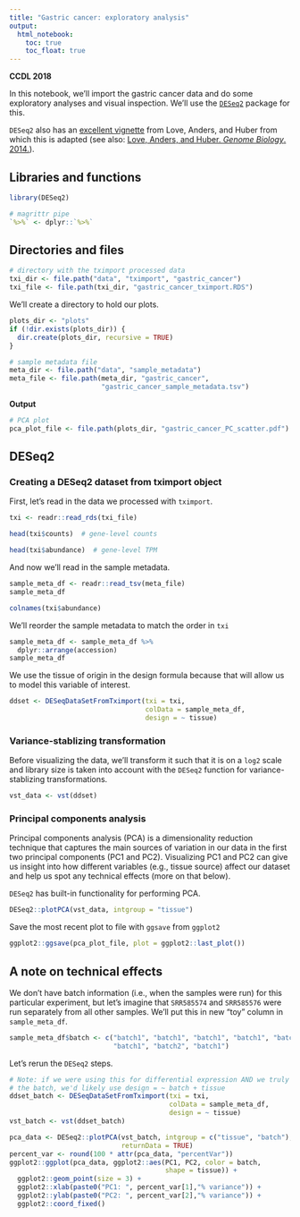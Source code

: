 ```yaml
---
title: "Gastric cancer: exploratory analysis"
output:   
  html_notebook: 
    toc: true
    toc_float: true
---
```


**CCDL 2018**

In this notebook, we'll import the gastric cancer data and do some exploratory
analyses and visual inspection.
We'll use the [`DESeq2`](https://bioconductor.org/packages/release/bioc/html/DESeq2.html) package for this.

`DESeq2` also has an 
[excellent vignette](https://bioconductor.org/packages/release/bioc/vignettes/DESeq2/inst/doc/DESeq2.html) 
from Love, Anders, and Huber from which this is adapted 
(see also: [Love, Anders, and Huber. _Genome Biology_. 2014.](https://doi.org/10.1186/s13059-014-0550-8)).

## Libraries and functions

```r
library(DESeq2)
```

```r
# magrittr pipe
`%>%` <- dplyr::`%>%`
```

## Directories and files

```r
# directory with the tximport processed data
txi_dir <- file.path("data", "tximport", "gastric_cancer")
txi_file <- file.path(txi_dir, "gastric_cancer_tximport.RDS")
```

We'll create a directory to hold our plots.

```r
plots_dir <- "plots"
if (!dir.exists(plots_dir)) {
  dir.create(plots_dir, recursive = TRUE)
}
```

```r
# sample metadata file
meta_dir <- file.path("data", "sample_metadata")
meta_file <- file.path(meta_dir, "gastric_cancer",
                       "gastric_cancer_sample_metadata.tsv")
```

**Output**

```r
# PCA plot
pca_plot_file <- file.path(plots_dir, "gastric_cancer_PC_scatter.pdf")
```

## DESeq2

### Creating a DESeq2 dataset from tximport object

First, let's read in the data we processed with `tximport`.

```r
txi <- readr::read_rds(txi_file)
```

```r
head(txi$counts)  # gene-level counts
```

```r
head(txi$abundance)  # gene-level TPM
```

And now we'll read in the sample metadata.

```r
sample_meta_df <- readr::read_tsv(meta_file)
sample_meta_df
```

```r
colnames(txi$abundance)
```

We'll reorder the sample metadata to match the order in `txi`

```r
sample_meta_df <- sample_meta_df %>%
  dplyr::arrange(accession)
sample_meta_df
```

We use the tissue of origin in the design formula because that will allow us
to model this variable of interest.

```r
ddset <- DESeqDataSetFromTximport(txi = txi,
                                  colData = sample_meta_df,
                                  design = ~ tissue)
```

### Variance-stablizing transformation

Before visualizing the data, we'll transform it such that it is on a `log2` 
scale and library size is taken into account with the `DESeq2` function
for variance-stablizing transformations.

```r
vst_data <- vst(ddset)
```

### Principal components analysis

Principal components analysis (PCA) is a dimensionality reduction technique
that captures the main sources of variation in our data in the first two 
principal components (PC1 and PC2).
Visualizing PC1 and PC2 can give us insight into how different variables (e.g.,
tissue source) affect our dataset and help us spot any technical effects 
(more on that below).

`DESeq2` has built-in functionality for performing PCA.

```r
DESeq2::plotPCA(vst_data, intgroup = "tissue")
```

Save the most recent plot to file with `ggsave` from `ggplot2`

```r
ggplot2::ggsave(pca_plot_file, plot = ggplot2::last_plot())
```


## A note on technical effects

We don't have batch information (i.e., when the samples were run) for this 
particular experiment, but let's imagine that `SRR585574` and `SRR585576` were
run separately from all other samples.
We'll put this in new "toy" column in `sample_meta_df`.

```r
sample_meta_df$batch <- c("batch1", "batch1", "batch1", "batch1", "batch2", 
                          "batch1", "batch2", "batch1")
```

Let's rerun the `DESeq2` steps.

```r
# Note: if we were using this for differential expression AND we truly knew
# the batch, we'd likely use design = ~ batch + tissue
ddset_batch <- DESeqDataSetFromTximport(txi = txi,
                                        colData = sample_meta_df,
                                        design = ~ tissue)
vst_batch <- vst(ddset_batch)
```

```r
pca_data <- DESeq2::plotPCA(vst_batch, intgroup = c("tissue", "batch"), 
                            returnData = TRUE)
percent_var <- round(100 * attr(pca_data, "percentVar"))
ggplot2::ggplot(pca_data, ggplot2::aes(PC1, PC2, color = batch, 
                                       shape = tissue)) +
  ggplot2::geom_point(size = 3) +
  ggplot2::xlab(paste0("PC1: ", percent_var[1],"% variance")) +
  ggplot2::ylab(paste0("PC2: ", percent_var[2],"% variance")) + 
  ggplot2::coord_fixed()
```

